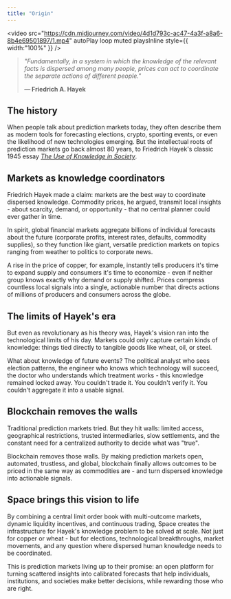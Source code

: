 ```yaml
---
title: "Origin"
---
```


<video src="https://cdn.midjourney.com/video/4d1d793c-ac47-4a3f-a8a6-8b4e69501897/1.mp4" autoPlay loop muted playsInline style={{ width:"100%" }} />

> _"Fundamentally, in a system in which the knowledge of the relevant facts is dispersed among many people, prices can act to coordinate the separate actions of different people."_
> &nbsp;
>
> **&mdash; Friedrich A. Hayek**

## The history

When people talk about prediction markets today, they often describe them as modern tools for forecasting elections, crypto, sporting events, or even the likelihood of new technologies emerging. But the intellectual roots of prediction markets go back almost 80 years, to Friedrich Hayek's classic 1945 essay [_The Use of Knowledge in Society_](https://www.aeaweb.org/aer/top20/35.4.519-530.pdf).

## Markets as knowledge coordinators

Friedrich Hayek made a claim: markets are the best way to coordinate dispersed knowledge. Commodity prices, he argued, transmit local insights - about scarcity, demand, or opportunity - that no central planner could ever gather in time.

In spirit, global financial markets aggregate billions of individual forecasts about the future (corporate profits, interest rates, defaults, commodity supplies), so they function like giant, versatile prediction markets on topics ranging from weather to politics to corporate news.

A rise in the price of copper, for example, instantly tells producers it's time to expand supply and consumers it's time to economize - even if neither group knows exactly why demand or supply shifted. Prices compress countless local signals into a single, actionable number that directs actions of millions of producers and consumers across the globe.

## The limits of Hayek's era

But even as revolutionary as his theory was, Hayek's vision ran into the technological limits of his day. Markets could only capture certain kinds of knowledge: things tied directly to tangible goods like wheat, oil, or steel.

What about knowledge of future events? The political analyst who sees election patterns, the engineer who knows which technology will succeed, the doctor who understands which treatment works - this knowledge remained locked away. You couldn't trade it. You couldn't verify it. You couldn't aggregate it into a usable signal.

## Blockchain removes the walls

Traditional prediction markets tried. But they hit walls: limited access, geographical restrictions, trusted intermediaries, slow settlements, and the constant need for a centralized authority to decide what was "true".

Blockchain removes those walls. By making prediction markets open, automated, trustless, and global, blockchain finally allows outcomes to be priced in the same way as commodities are - and turn dispersed knowledge into actionable signals.

## Space brings this vision to life

By combining a central limit order book with multi-outcome markets, dynamic liquidity incentives, and continuous trading, Space creates the infrastructure for Hayek's knowledge problem to be solved at scale. Not just for copper or wheat - but for elections, technological breakthroughs, market movements, and any question where dispersed human knowledge needs to be coordinated.

This is prediction markets living up to their promise: an open platform for turning scattered insights into calibrated forecasts that help individuals, institutions, and societies make better decisions, while rewarding those who are right.